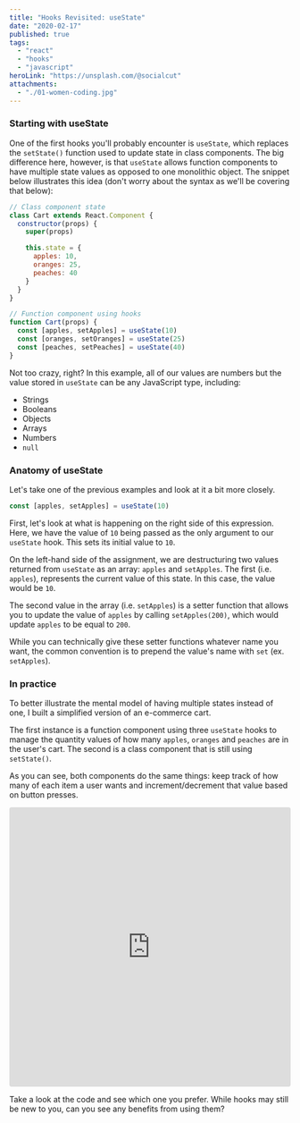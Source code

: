 ```yaml
---
title: "Hooks Revisited: useState"
date: "2020-02-17"
published: true
tags:
  - "react"
  - "hooks"
  - "javascript"
heroLink: "https://unsplash.com/@socialcut"
attachments:
  - "./01-women-coding.jpg"
---
```


### Starting with useState

One of the first hooks you'll probably encounter is `useState`, which replaces the `setState()` function used to update state in class components. The big difference here, however, is that `useState` allows function components to have multiple state values as opposed to one monolithic object. The snippet below illustrates this idea (don't worry about the syntax as we'll be covering that below):

```javascript
// Class component state
class Cart extends React.Component {
  constructor(props) {
    super(props)

    this.state = {
      apples: 10,
      oranges: 25,
      peaches: 40
    }
  }
}

// Function component using hooks
function Cart(props) {
  const [apples, setApples] = useState(10)
  const [oranges, setOranges] = useState(25)
  const [peaches, setPeaches] = useState(40)
}
```

Not too crazy, right? In this example, all of our values are numbers but the value stored in `useState` can be any JavaScript type, including:
- Strings
- Booleans
- Objects
- Arrays
- Numbers
- `null`

### Anatomy of useState

Let's take one of the previous examples and look at it a bit more closely.

```javascript
const [apples, setApples] = useState(10)
```

First, let's look at what is happening on the right side of this expression. Here, we have the value of `10` being passed as the only argument to our `useState` hook. This sets its initial value to `10`.

On the left-hand side of the assignment, we are destructuring two values returned from `useState` as an array: `apples` and `setApples`. The first (i.e. `apples`), represents the current value of this state. In this case, the value would be `10`.

The second value in the array (i.e. `setApples`) is a setter function that allows you to update the value of `apples` by calling `setApples(200)`, which would update `apples` to be equal to `200`.

While you can technically give these setter functions whatever name you want, the common convention is to prepend the value's name with `set` (ex. `setApples`).

### In practice

To better illustrate the mental model of having multiple states instead of one, I built a simplified version of an e-commerce cart.

The first instance is a function component using three `useState` hooks to manage the quantity values of how many `apples`, `oranges` and `peaches` are in the user's cart. The second is a class component that is still using `setState()`.

As you can see, both components do the same things: keep track of how many of each item a user wants and increment/decrement that value based on button presses.

<iframe
     src="https://codesandbox.io/embed/hooksusestate-o64ve?autoresize=1&fontsize=14&hidenavigation=1&theme=dark"
     style="width:100%; height:500px; border:0; border-radius: 4px; overflow:hidden;"
     title="hooks/useState"
     allow="geolocation; microphone; camera; midi; vr; accelerometer; gyroscope; payment; ambient-light-sensor; encrypted-media; usb"
     sandbox="allow-modals allow-forms allow-popups allow-scripts allow-same-origin"
   ></iframe>

Take a look at the code and see which one you prefer. While hooks may still be new to you, can you see any benefits from using them?